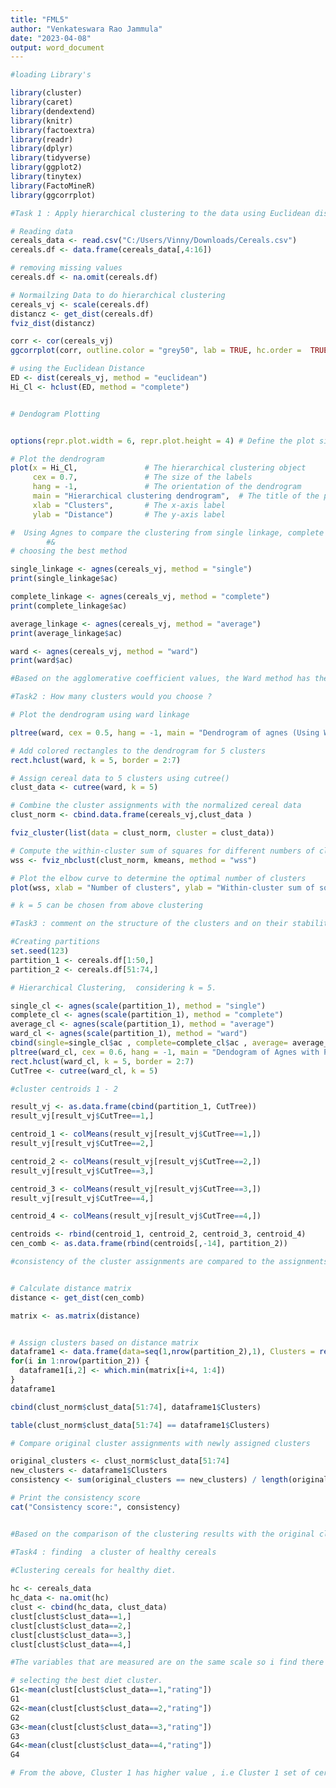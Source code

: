 ---
title: "FML5"
author: "Venkateswara Rao Jammula"
date: "2023-04-08"
output: word_document
---
```{r}
#loading Library's

library(cluster)
library(caret)
library(dendextend)
library(knitr)
library(factoextra)
library(readr)
library(dplyr)
library(tidyverse)
library(ggplot2)
library(tinytex)
library(FactoMineR)
library(ggcorrplot)

```

```{r}

#Task 1 : Apply hierarchical clustering to the data using Euclidean distance to the normalized measurements. Use Agnes to compare the clustering from single linkage, complete linkage, average linkage, and Ward. Choose the best method.

# Reading data
cereals_data <- read.csv("C:/Users/Vinny/Downloads/Cereals.csv")
cereals.df <- data.frame(cereals_data[,4:16])

# removing missing values
cereals.df <- na.omit(cereals.df)

# Normailzing Data to do hierarchical clustering
cereals_vj <- scale(cereals.df)
distancz <- get_dist(cereals.df)
fviz_dist(distancz)

corr <- cor(cereals_vj)
ggcorrplot(corr, outline.color = "grey50", lab = TRUE, hc.order =  TRUE , type = "full")

# using the Euclidean Distance
ED <- dist(cereals_vj, method = "euclidean")
Hi_Cl <- hclust(ED, method = "complete")


# Dendogram Plotting


options(repr.plot.width = 6, repr.plot.height = 4) # Define the plot size

# Plot the dendrogram
plot(x = Hi_Cl,               # The hierarchical clustering object
     cex = 0.7,               # The size of the labels
     hang = -1,               # The orientation of the dendrogram
     main = "Hierarchical clustering dendrogram",  # The title of the plot
     xlab = "Clusters",       # The x-axis label
     ylab = "Distance")       # The y-axis label

#  Using Agnes to compare the clustering from single linkage, complete linkage, average linkage, and Ward.
        #&
# choosing the best method

single_linkage <- agnes(cereals_vj, method = "single")
print(single_linkage$ac)

complete_linkage <- agnes(cereals_vj, method = "complete")
print(complete_linkage$ac)

average_linkage <- agnes(cereals_vj, method = "average")
print(average_linkage$ac)

ward <- agnes(cereals_vj, method = "ward")
print(ward$ac)

#Based on the agglomerative coefficient values, the Ward method has the highest value 0.9046042, indicating that it produced the best clustering results among the methods tested. Therefore, the Ward method is the best method to choose for clustering the cereals data.

```

```{r}
#Task2 : How many clusters would you choose ?

# Plot the dendrogram using ward linkage

pltree(ward, cex = 0.5, hang = -1, main = "Dendrogram of agnes (Using Ward)")

# Add colored rectangles to the dendrogram for 5 clusters
rect.hclust(ward, k = 5, border = 2:7)

# Assign cereal data to 5 clusters using cutree()
clust_data <- cutree(ward, k = 5)

# Combine the cluster assignments with the normalized cereal data
clust_norm <- cbind.data.frame(cereals_vj,clust_data )

fviz_cluster(list(data = clust_norm, cluster = clust_data))

# Compute the within-cluster sum of squares for different numbers of clusters
wss <- fviz_nbclust(clust_norm, kmeans, method = "wss") 

# Plot the elbow curve to determine the optimal number of clusters
plot(wss, xlab = "Number of clusters", ylab = "Within-cluster sum of squares")

# k = 5 can be chosen from above clustering 

```

```{r}
#Task3 : comment on the structure of the clusters and on their stability.

#Creating partitions
set.seed(123)
partition_1 <- cereals.df[1:50,]
partition_2 <- cereals.df[51:74,]

# Hierarchical Clustering,  considering k = 5.

single_cl <- agnes(scale(partition_1), method = "single")
complete_cl <- agnes(scale(partition_1), method = "complete")
average_cl <- agnes(scale(partition_1), method = "average")
ward_cl <- agnes(scale(partition_1), method = "ward")
cbind(single=single_cl$ac , complete=complete_cl$ac , average= average_cl$ac , ward= ward_cl$ac)
pltree(ward_cl, cex = 0.6, hang = -1, main = "Dendogram of Agnes with Partitioned Data (Using Ward)")
rect.hclust(ward_cl, k = 5, border = 2:7)
CutTree <- cutree(ward_cl, k = 5)

#cluster centroids 1 - 2

result_vj <- as.data.frame(cbind(partition_1, CutTree))
result_vj[result_vj$CutTree==1,]

centroid_1 <- colMeans(result_vj[result_vj$CutTree==1,])
result_vj[result_vj$CutTree==2,]

centroid_2 <- colMeans(result_vj[result_vj$CutTree==2,])
result_vj[result_vj$CutTree==3,]

centroid_3 <- colMeans(result_vj[result_vj$CutTree==3,])
result_vj[result_vj$CutTree==4,]

centroid_4 <- colMeans(result_vj[result_vj$CutTree==4,])

centroids <- rbind(centroid_1, centroid_2, centroid_3, centroid_4)
cen_comb <- as.data.frame(rbind(centroids[,-14], partition_2))

#consistency of the cluster assignments are compared to the assignments based on all the data.


# Calculate distance matrix
distance <- get_dist(cen_comb)

matrix <- as.matrix(distance)


# Assign clusters based on distance matrix
dataframe1 <- data.frame(data=seq(1,nrow(partition_2),1), Clusters = rep(0,nrow(partition_2)))
for(i in 1:nrow(partition_2)) {
  dataframe1[i,2] <- which.min(matrix[i+4, 1:4])
}
dataframe1

cbind(clust_norm$clust_data[51:74], dataframe1$Clusters)

table(clust_norm$clust_data[51:74] == dataframe1$Clusters)

# Compare original cluster assignments with newly assigned clusters

original_clusters <- clust_norm$clust_data[51:74]
new_clusters <- dataframe1$Clusters
consistency <- sum(original_clusters == new_clusters) / length(original_clusters)

# Print the consistency score
cat("Consistency score:", consistency)


#Based on the comparison of the clustering results with the original cluster assignments, we found that 12 of the observations' findings were false, while 12 were true and consistency score is 0.5 ,This suggests that the model is only partially unstable, meaning that some of the clusters identified by the model are consistent with the original clusters, while others are not. 

```

```{r}
#Task4 : finding  a cluster of healthy cereals 
 
#Clustering cereals for healthy diet.

hc <- cereals_data
hc_data <- na.omit(hc)
clust <- cbind(hc_data, clust_data)
clust[clust$clust_data==1,]
clust[clust$clust_data==2,]
clust[clust$clust_data==3,]
clust[clust$clust_data==4,]

#The variables that are measured are on the same scale so i find there is no need to normalize data but In general, normalizing data can be beneficial for clustering analysis as it can help to mitigate the impact of variables with larger ranges on the resulting clusters, As normalization is not necessary, the data can be used as it is for clustering after making sure that the variables are on a comparable scale and any missing values have been appropriately handled by removing rows with missing data or imputing missing values.

# selecting the best diet cluster.
G1<-mean(clust[clust$clust_data==1,"rating"])
G1
G2<-mean(clust[clust$clust_data==2,"rating"])
G2
G3<-mean(clust[clust$clust_data==3,"rating"])
G3
G4<-mean(clust[clust$clust_data==4,"rating"])
G4

# From the above, Cluster 1 has higher value , i.e Cluster 1 set of cereals  may be chosen to include in elementary public schools daily cafeterias for a healthy diet.

```